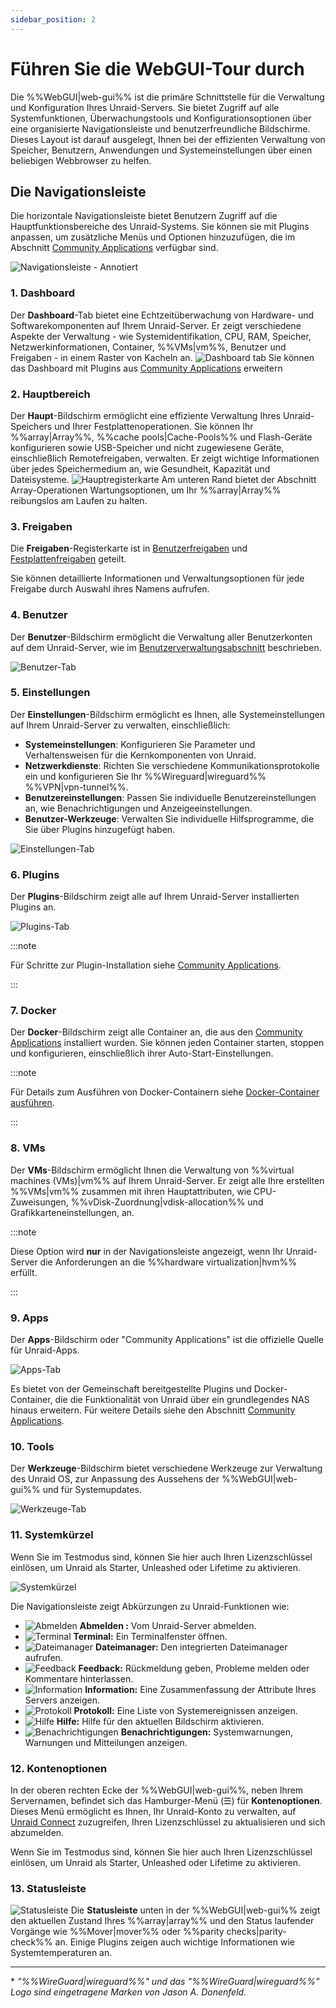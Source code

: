 ```yaml
---
sidebar_position: 2
---
```


# Führen Sie die WebGUI-Tour durch

Die %%WebGUI|web-gui%% ist die primäre Schnittstelle für die Verwaltung und Konfiguration Ihres Unraid-Servers. Sie bietet Zugriff auf alle Systemfunktionen, Überwachungstools und Konfigurationsoptionen über eine organisierte Navigationsleiste und benutzerfreundliche Bildschirme. Dieses Layout ist darauf ausgelegt, Ihnen bei der effizienten Verwaltung von Speicher, Benutzern, Anwendungen und Systemeinstellungen über einen beliebigen Webbrowser zu helfen.

## Die Navigationsleiste

Die horizontale Navigationsleiste bietet Benutzern Zugriff auf die Hauptfunktionsbereiche des Unraid-Systems. Sie können sie mit Plugins anpassen, um zusätzliche Menüs und Optionen hinzuzufügen, die im Abschnitt [Community Applications](../../using-unraid-to/run-docker-containers/community-applications.mdx) verfügbar sind.

![Navigationsleiste - Annotiert](/img/navbar3.png)

### 1. Dashboard

Der **Dashboard**-Tab bietet eine Echtzeitüberwachung von Hardware- und Softwarekomponenten auf Ihrem Unraid-Server. Er zeigt verschiedene Aspekte der Verwaltung - wie Systemidentifikation, CPU, RAM, Speicher, Netzwerkinformationen, Container, %%VMs|vm%%, Benutzer und Freigaben - in einem Raster von Kacheln an.
![Dashboard tab](/img/dashboard.png)
Sie können das Dashboard mit Plugins aus [Community Applications](../../using-unraid-to/run-docker-containers/community-applications.mdx) erweitern

### 2. Hauptbereich

Der **Haupt**-Bildschirm ermöglicht eine effiziente Verwaltung Ihres Unraid-Speichers und Ihrer Festplattenoperationen. Sie können Ihr %%array|Array%%, %%cache pools|Cache-Pools%% und Flash-Geräte konfigurieren sowie USB-Speicher und nicht zugewiesene Geräte, einschließlich Remotefreigaben, verwalten. Er zeigt wichtige Informationen über jedes Speichermedium an, wie Gesundheit, Kapazität und Dateisysteme.
![Hauptregisterkarte](/img/maintab.png)
Am unteren Rand bietet der Abschnitt Array-Operationen Wartungsoptionen, um Ihr %%array|Array%% reibungslos am Laufen zu halten.

### 3. Freigaben

Die **Freigaben**-Registerkarte ist in [Benutzerfreigaben](../../using-unraid-to/manage-storage/shares.mdx#user-shares) und [Festplattenfreigaben](../../using-unraid-to/manage-storage/shares.mdx#disk-shares) geteilt.

Sie können detaillierte Informationen und Verwaltungsoptionen für jede Freigabe durch Auswahl ihres Namens aufrufen.

### 4. Benutzer

Der **Benutzer**-Bildschirm ermöglicht die Verwaltung aller Benutzerkonten auf dem Unraid-Server, wie im [Benutzerverwaltungsabschnitt](../../system-administration/secure-your-server/user-management.mdx) beschrieben.

![Benutzer-Tab](/img/userstab.png)

### 5. Einstellungen

Der **Einstellungen**-Bildschirm ermöglicht es Ihnen, alle Systemeinstellungen auf Ihrem Unraid-Server zu verwalten, einschließlich:

- **Systemeinstellungen**: Konfigurieren Sie Parameter und Verhaltensweisen für die Kernkomponenten von Unraid.
- **Netzwerkdienste**: Richten Sie verschiedene Kommunikationsprotokolle ein und konfigurieren Sie Ihr %%Wireguard|wireguard%% %%VPN|vpn-tunnel%%.
- **Benutzereinstellungen**: Passen Sie individuelle Benutzereinstellungen an, wie Benachrichtigungen und Anzeigeeinstellungen.
- **Benutzer-Werkzeuge**: Verwalten Sie individuelle Hilfsprogramme, die Sie über Plugins hinzugefügt haben.

![Einstellungen-Tab](/img/settingstab.png)

### 6. Plugins

Der **Plugins**-Bildschirm zeigt alle auf Ihrem Unraid-Server installierten Plugins an.

![Plugins-Tab](/img/pluginstab.png)

:::note

Für Schritte zur Plugin-Installation siehe [Community Applications](../../using-unraid-to/run-docker-containers/community-applications.mdx).

:::

### 7. Docker

Der **Docker**-Bildschirm zeigt alle Container an, die aus den [Community Applications](../../using-unraid-to/run-docker-containers/community-applications.mdx) installiert wurden. Sie können jeden Container starten, stoppen und konfigurieren, einschließlich ihrer Auto-Start-Einstellungen.

:::note

Für Details zum Ausführen von Docker-Containern siehe [Docker-Container ausführen](../../using-unraid-to/run-docker-containers/overview.mdx).

:::

### 8. VMs

Der **VMs**-Bildschirm ermöglicht Ihnen die Verwaltung von %%virtual machines (VMs)|vm%% auf Ihrem Unraid-Server. Er zeigt alle Ihre erstellten %%VMs|vm%% zusammen mit ihren Hauptattributen, wie CPU-Zuweisungen, %%vDisk-Zuordnung|vdisk-allocation%% und Grafikkarteneinstellungen, an.

:::note

Diese Option wird **nur** in der Navigationsleiste angezeigt, wenn Ihr Unraid-Server die Anforderungen an die %%hardware virtualization|hvm%% erfüllt.

:::

### 9. Apps

Der **Apps**-Bildschirm oder "Community Applications" ist die offizielle Quelle für Unraid-Apps.

![Apps-Tab](/img/appstab.png)

Es bietet von der Gemeinschaft bereitgestellte Plugins und Docker-Container, die die Funktionalität von Unraid über ein grundlegendes NAS hinaus erweitern. Für weitere Details siehe den Abschnitt [Community Applications](../../using-unraid-to/run-docker-containers/community-applications.mdx).

### 10. Tools

Der **Werkzeuge**-Bildschirm bietet verschiedene Werkzeuge zur Verwaltung des Unraid OS, zur Anpassung des Aussehens der %%WebGUI|web-gui%% und für Systemupdates.

![Werkzeuge-Tab](/img/toolstab.png)

### 11. Systemkürzel

Wenn Sie im Testmodus sind, können Sie hier auch Ihren Lizenzschlüssel einlösen, um Unraid als Starter, Unleashed oder Lifetime zu aktivieren.

![Systemkürzel](/img/systemshortcuts.png)

Die Navigationsleiste zeigt Abkürzungen zu Unraid-Funktionen wie:

- ![Abmelden](/img/logout.png) **Abmelden :** Vom Unraid-Server abmelden.
- ![Terminal](/img/terminal.png) **Terminal:** Ein Terminalfenster öffnen.
- ![Dateimanager](/img/filemanager.png) **Dateimanager:** Den integrierten Dateimanager aufrufen.
- ![Feedback](/img/feedback.png) **Feedback:** Rückmeldung geben, Probleme melden oder Kommentare hinterlassen.
- ![Information](/img/infoicon.png) **Information:** Eine Zusammenfassung der Attribute Ihres Servers anzeigen.
- ![Protokoll](/img/logicon.png) **Protokoll:** Eine Liste von Systemereignissen anzeigen.
- ![Hilfe](/img/helpicon.png) **Hilfe:** Hilfe für den aktuellen Bildschirm aktivieren.
- ![Benachrichtigungen](/img/notificationicon.png) **Benachrichtigungen:** Systemwarnungen, Warnungen und Mitteilungen anzeigen.

### 12. Kontenoptionen

In der oberen rechten Ecke der %%WebGUI|web-gui%%, neben Ihrem Servernamen, befindet sich das Hamburger-Menü (☰) für **Kontenoptionen**. Dieses Menü ermöglicht es Ihnen, Ihr Unraid-Konto zu verwalten, auf [Unraid Connect](../../../unraid-connect/overview-and-setup.mdx) zuzugreifen, Ihren Lizenzschlüssel zu aktualisieren und sich abzumelden.

Wenn Sie im Testmodus sind, können Sie hier auch Ihren Lizenzschlüssel einlösen, um Unraid als Starter, Unleashed oder Lifetime zu aktivieren.

### 13. Statusleiste

![Statusleiste](/img/status-bar2.png)
Die **Statusleiste** unten in der %%WebGUI|web-gui%% zeigt den aktuellen Zustand Ihres %%array|array%% und den Status laufender Vorgänge wie %%Mover|mover%% oder %%parity checks|parity-check%% an. Einige Plugins zeigen auch wichtige Informationen wie Systemtemperaturen an.

---

\* *"%%WireGuard|wireguard%%" und das "%%WireGuard|wireguard%%" Logo sind eingetragene Marken von Jason A. Donenfeld.*
